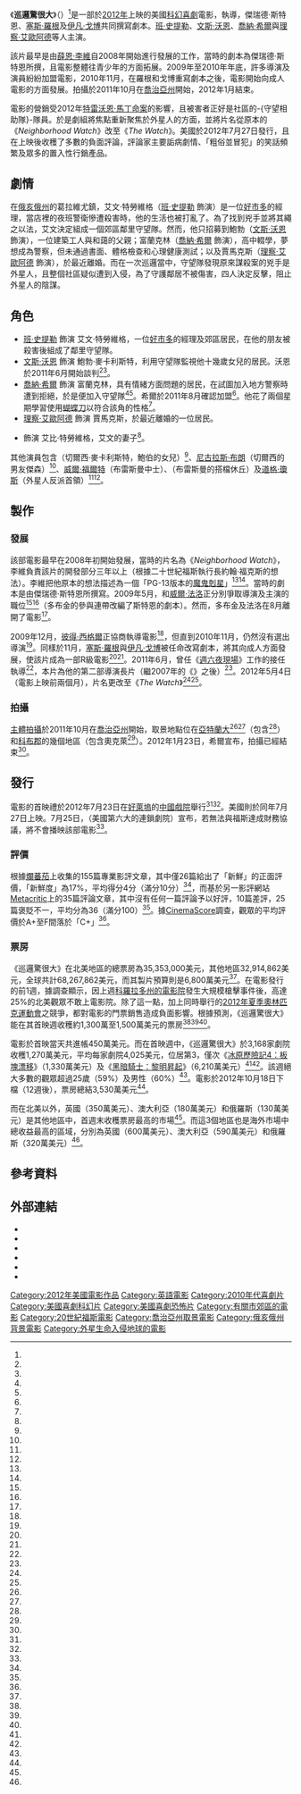 {{NoteTA
|G1=Show
|G2=Movie
|1=zh-cn:新邻里联防; zh-hk:喪爆看更團; zh-tw:巡邏驚很大;
|2=zh-hans:本·斯蒂勒;zh-hk:賓·史迪拿;zh-tw:班·史提勒;
|3=zh-hk:基斯杜菲·碧加;zh-cn:克里斯托弗·贝克;zh-tw:克里斯多夫·貝克;
|4=zh-hans:乔纳·希尔;zh-hant:喬納·希爾;zh-hk:祖納·希爾;
|5=zh-tw:塞斯·羅根;zh-hk:薛夫·洛根;zh-cn:塞思·罗根;
|6=zh-tw:伊凡·戈博;zh-hk:伊雲·高堡;zh-cn:埃文·戈德堡;
|7=zh-tw:薛恩;zh-cn:肖恩;zh-hk:桑;
|8=zh-tw:李維;zh-cn:利维;zh-hk:里維;
}}
{{Infobox film
| name           = 巡邏驚很大
| original_name  = {{lang|en|The Watch}}
| image          = The watch movie poster.jpg
| caption        = 劇院發行海報
| director       = {{link-en|阿齊瓦·沙弗|Akiva Schaffer}}
| producer       = [[薛恩·李維|薛恩·李維]]
| writer         = 傑瑞德·斯特恩<br />[[塞斯·羅根|塞斯·羅根]]<br />[[伊凡·戈博|伊凡·戈博]]
| starring       = [[班·史提勒|班·史提勒]]<br />[[文斯·沃恩|文斯·沃恩]]<br />[[喬納·希爾|喬納·希爾]]<br />[[理查德·艾欧阿德|理察·艾歐阿德]]<br />{{link-en|羅絲瑪麗·德威特|Rosemarie DeWitt}}
| music          = [[克里斯托弗·貝克|克里斯多夫·貝克]]
| cinematography = 貝瑞·彼得森
| editing        = 迪恩·齊默爾曼
| studio         = {{link-en|21 Laps Entertainment|21 Laps Entertainment|21 Laps Productions}}
| distributor    = [[二十世紀福斯|二十世紀福斯]]
| released       = {{Film date|2012|7|27|美國|2012|9|7|台灣|2012|9|20|香港}}
| runtime        = 102分鐘<ref name="Gross"/>
| country        = {{USA}}
| language       = 英語
| budget         = $6,800萬美元<ref name="Budget"/>
| gross          = $6,830萬美元<ref name="Gross"/>
| cn_name    = 新邻里联防
| hk_name    = 喪爆看更團
| tw_name    = 巡邏驚很大
}}
《'''巡邏驚很大'''》（{{lang-en|''The Watch''，先前稱作''Neighborhood Watch''}}）<ref name="Namechange2"/>是一部於[[2012年電影|2012年]]上映的美國[[科幻片|科幻]][[喜劇片|喜劇]]電影，{{link-en|阿齊瓦·沙弗|Akiva Schaffer}}執導，傑瑞德·斯特恩、[[塞斯·羅根|塞斯·羅根]]及[[伊凡·戈博|伊凡·戈博]]共同撰寫劇本。[[班·史提勒|班·史提勒]]、[[文斯·沃恩|文斯·沃恩]]、[[喬納·希爾|喬納·希爾]]與[[理查德·艾欧阿德|理察·艾歐阿德]]等人主演。

該片最早是由[[薛恩·李維|薛恩·李維]]自2008年開始進行發展的工作，當時的劇本為傑瑞德·斯特恩所撰，且電影整體往青少年的方面拓展。2009年至2010年年底，許多導演及演員紛紛加盟電影，2010年11月，在羅根和戈博重寫劇本之後，電影開始向成人電影的方面發展。拍攝於2011年10月在[[喬治亞州|喬治亞州]]開始，2012年1月結束。

電影的營銷受2012年[[特雷沃恩·馬丁命案|特雷沃恩·馬丁命案]]的影響，且被害者正好是社區的-{守望相助隊}-隊員。於是劇組將焦點重新聚焦於外星人的方面，並將片名從原本的《''Neighborhood Watch''》改至《''The Watch''》。美國於2012年7月27日發行，且在上映後收穫了多數的負面評論，評論家主要詬病劇情、「粗俗並冒犯」的笑話頻繁及眾多的置入性行銷產品。

== 劇情 ==
在[[俄亥俄州|俄亥俄州]]的葛拉維尤鎮，艾文·特勞維格（[[班·史提勒|班·史提勒]] 飾演）是一位[[好市多|好市多]]的經理，當店裡的夜班警衛慘遭殺害時，他的生活也被打亂了。為了找到兇手並將其繩之以法，艾文決定組成一個郊區鄰里守望隊。然而，他只招募到鮑勃（[[文斯·沃恩|文斯·沃恩]] 飾演），一位建築工人與和藹的父親；富蘭克林（[[喬納·希爾|喬納·希爾]] 飾演），高中輟學，夢想成為警察，但未通過書面、體格檢查和心理健康測試；以及賈馬克斯（[[理查德·艾欧阿德|理察·艾歐阿德]] 飾演），於最近離婚。而在一次巡邏當中，守望隊發現原來謀殺案的兇手是外星人，且整個社區疑似遭到入侵，為了守護鄰居不被傷害，四人決定反擊，阻止外星人的陰謀。

== 角色 ==
* [[班·史提勒|班·史提勒]] 飾演 艾文·特勞維格，一位[[好市多|好市多]]的經理及郊區居民，在他的朋友被殺害後組成了鄰里守望隊。
* [[文斯·沃恩|文斯·沃恩]] 飾演 鮑勃·麥卡利斯特，利用守望隊監視他十幾歲女兒的居民。沃恩於2011年6月開始談判<ref name="PatchNov211"/><ref name="THRJun11"/>。
* [[喬納·希爾|喬納·希爾]] 飾演 富蘭克林，具有情緒方面問題的居民，在試圖加入地方警察時遭到拒絕，於是便加入守望隊<ref name="EWMay12"/><ref name="CBlendApr2612"/>。希爾於2011年8月確認加盟<ref name="DeadlineAug11"/>。他花了兩個星期學習使用[[蝴蝶刀|蝴蝶刀]]以符合該角的性格<ref name="CastMisc1"/>。
* [[理查德·艾欧阿德|理察·艾歐阿德]] 飾演 賈馬克斯，於最近離婚的一位居民。
* {{link-en|羅絲瑪麗·德威特|Rosemarie DeWitt}} 飾演 艾比·特勞維格，艾文的妻子<ref name="THRAug11"/>。

其他演員包含{{link-en|艾琳·茉莉亞蒂 (女演員)|Erin Moriarty (actress)|艾琳·茉莉亞蒂}}（切爾西·麥卡利斯特，鮑伯的女兒）<ref name="VarietySep2811"/>、[[尼古拉斯·布朗|尼古拉斯·布朗]]（切爾西的男友傑森）<ref name="VarietySep122011"/>、[[威爾·福爾特|威爾·福爾特]]（布雷斯曼中士）、{{link-en|梅爾·羅德里格斯|Mel Rodriguez}}（布雷斯曼的搭檔休丘）及[[道格·瓊斯_(演員)|道格·瓊斯]]（外星人反派首領）<ref name="THROct811"/><ref name="CastJones1"/>。

== 製作 ==

=== 發展 ===
該部電影最早在2008年初開始發展，當時的片名為《''Neighborhood Watch''》，李維負責該片的開發部分三年以上（根據二十世紀福斯執行長約翰·福克斯的想法）。李維把他原本的想法描述為一個「PG-13版本的[[魔鬼剋星|魔鬼剋星]]」<ref name="ColliderOct11"/><ref name="THRNov10"/>。當時的劇本是由傑瑞德·斯特恩所撰寫。2009年5月，{{link-en|大衛·多布金 (導演)|David Dobkin (director)|大衛·多布金}}和[[威爾·法洛|威爾·法洛]]正分別爭取導演及主演的職位<ref name="VarietyMay509"/><ref name="Collider2010"/>（多布金的參與連帶改編了斯特恩的劇本）。然而，多布金及法洛在8月離開了電影<ref name="VarietyAug209"/>。

2009年12月，[[彼得·西格爾|彼得·西格爾]]正協商執導電影<ref name="VarietyDec2009"/>，但直到2010年11月，仍然沒有選出導演<ref name="THRNov10"/>。同樣於11月，[[塞斯·羅根|塞斯·羅根]]與[[伊凡·戈博|伊凡·戈博]]被任命改寫劇本，將其向成人方面發展，使該片成為一部R級電影<ref name="THRNov10"/><ref name="ColliderJan11"/>。2011年6月，曾任《[[週六夜現場|週六夜現場]]》工作的{{link-en|阿齊瓦·沙弗|Akiva Schaffer}}接任執導<ref name="THRJun1411"/>，本片為他的第二部導演長片（繼2007年的《{{link-en|瘋狂飛車手 (電影)|Hot Rod (film)|瘋狂飛車手}}》之後）<ref name="FilmingJan23"/>。2012年5月4日（電影上映前兩個月），片名更改至《''The Watch''》<ref name="Namechange2"/><ref name="Namechange"/>。

=== 拍攝 ===
[[主體拍攝|主體拍攝]]於2011年10月在[[喬治亞州|喬治亞州]]開始，取景地點位在[[亞特蘭大|亞特蘭大]]<ref name="ColliderOct11"/><ref name="CBlendOct711"/>（包含{{link-en|英曼公園|Inman Park}}<ref name="Filming1"/>）和[[科布縣|科布郡]]的幾個地區（包含奧克萊<ref name="FilmingOct14"/>）。2012年1月23日，希爾宣布，拍攝已經結束<ref name="FilmingJan23"/>。

== 發行 ==
電影的首映禮於2012年7月23日在[[好萊塢|好萊塢]]的[[中國戲院|中國戲院]]舉行<ref name="Release2"/><ref name="Release1"/>。美國則於同年7月27日上映。7月25日，{{link-en|哈金斯劇院|Harkins Theatres}}（美國第六大的連鎖劇院）宣布，若無法與福斯達成財務協議，將不會播映該部電影<ref name="Release3"/>。

=== 評價 ===
根據[[爛蕃茄|爛蕃茄]]上收集的155篇專業影評文章，其中僅26篇給出了「新鮮」的正面評價，「新鮮度」為17%，平均得分4分（滿分10分）<ref name="RottenTomatoes"/>，而基於另一影評網站[[Metacritic|Metacritic]]上的35篇評論文章，其中沒有任何一篇評論予以好評，10篇差評，25篇褒貶不一，平均分為36（滿分100）<ref name="Metacritic"/>。據[[CinemaScore|CinemaScore]]調查，觀眾的平均評價於A+至F間落於「C+」<ref name="Cinemascore"/>。

=== 票房 ===
《巡邏驚很大》在北美地區的總票房為35,353,000美元，其他地區32,914,862美元，全球共計68,267,862美元，而其製片預算則是6,800萬美元<ref name="Gross"/>。在電影發行的前1週，據調查顯示，因上週[[2012年奧羅拉槍擊事件|科羅拉多州的電影院]]發生大規模槍擊事件後，高達25%的北美觀眾不敢上電影院。除了這一點，加上同時舉行的[[2012年夏季奧林匹克運動會|2012年夏季奧林匹克運動會]]之競爭，都對電影的門票銷售造成負面影響。根據預測，《巡邏驚很大》能在其首映週收穫約1,300萬至1,500萬美元的票房<ref name="BOPre"/><ref name="BOPre2"/><ref name="Olmypics"/>。

電影於首映當天共進帳450萬美元。而在首映週中，《巡邏驚很大》於3,168家劇院收穫1,270萬美元，平均每家劇院4,025美元，位居第3，僅次《[[冰原歷險記4：板塊漂移|冰原歷險記4：板塊漂移]]》（1,330萬美元）及《[[黑暗騎士：黎明昇起|黑暗騎士：黎明昇起]]》（6,210萬美元）<ref name="Gross"/><ref name="BOOpening"/>。該週絕大多數的觀眾超過25歲（59%）及男性（60%）<ref name="BOOpening"/>。電影於2012年10月18日下檔（12週後），票房總結3,530萬美元<ref name="Gross"/>。

而在北美以外，英國（350萬美元）、澳大利亞（180萬美元）和俄羅斯（130萬美元）是其他地區中，首週末收穫票房最高的市場<ref name="BOInt"/>。而這3個地區也是海外市場中總收益最高的區域，分別為英國（600萬美元）、澳大利亞（590萬美元）和俄羅斯（320萬美元）<ref name="BOInt"/>。

== 參考資料 ==
{{Reflist|30em|refs=

<ref name="Gross">{{cite web |url=http://www.boxofficemojo.com/movies/?id=neighborhoodwatch.htm |title=The Watch |publisher=[[Amazon.com|Amazon.com]] |work=Box Office Mojo |date= |accessdate=2012-07-28 |archiveurl=https://web.archive.org/web/20190712203949/https://www.boxofficemojo.com/movies/?id=neighborhoodwatch.htm |archivedate=2019-07-12 |deadurl=no }}</ref>

<ref name="Budget">{{cite news |first=Amy |last=Kaufman |title='Dark Knight Rises' will win at box office, but some may avoid it |url=http://www.latimes.com/entertainment/envelope/cotown/la-et-ct-box-office-watch-dark-knight-rises-20120726,0,697006.story |publisher={{link-en|Tribune Company|Tribune Company}} |work=[[Los_Angeles_Times|Los Angeles Times]] |date=2012-07-26 |accessdate=2012-07-26 |archiveurl=https://www.webcitation.org/69SUnbOuY?url=http://www.latimes.com/entertainment/envelope/cotown/la-et-ct-box-office-watch-dark-knight-rises-20120726,0,697006.story |archivedate=2012-07-27 |deadurl=no }}</ref>

<ref name="Namechange2">{{cite news |last= |first= |url=http://www.marketwatch.com/story/20th-century-fox-debuts-red-band-trailer-for-the-watch-on-igncom-2012-05-04 |title=20th Century Fox Debuts Red Band Trailer for The Watch on IGN.COM |publisher=[[Dow_Jones_&_Company|Dow Jones & Company]] |work=[[MarketWatch|MarketWatch]] |date=2012-05-04 |accessdate=2012-05-04 |archiveurl=https://www.webcitation.org/69Ip0kzOK?url=http://www.marketwatch.com/story/20th-century-fox-debuts-red-band-trailer-for-the-watch-on-igncom-2012-05-04 |archivedate=2012-07-20 |deadurl=no }}</ref>

<ref name="THRAug11">{{cite news |first=Borys |last=Kit |url=http://www.hollywoodreporter.com/heat-vision/rosemarie-dewitt-play-ben-stillers-223656 |title=Rosemarie DeWitt to Play Ben Stiller's Wife in 'Neighborhood Watch' |publisher=Prometheus Global Media |work=The Hollywood Reporter |date=2011-08-16 |accessdate=2011-10-02 |archiveurl=https://www.webcitation.org/69IooAEzC?url=http://www.hollywoodreporter.com/heat-vision/rosemarie-dewitt-play-ben-stillers-223656 |archivedate=2012-07-20 |deadurl=no }}</ref>

<ref name="Release1">{{cite web |first=Nathaniel |last=Grey |url=http://www.frontiersla.com/Blog/FrontierBlog/blogentry.aspx?BlogEntryID=10405380 |title=The 'Bridesmaids' Cast Is Busy, 'The Watch' Premieres at Grauman's, 'Project Runway' Returns |publisher={{link-en|Frontiers (雜誌)|Frontiers (magazine)|Frontiers}} |work=frontiersla.com |date=2012-07-17 |accessdate=2012-07-20 |archiveurl=https://www.webcitation.org/69IdY1HDp?url=http://www.frontiersla.com/Blog/FrontierBlog/blogentry.aspx?BlogEntryID=10405380 |archivedate=2012年7月20日 |deadurl=yes |df= }}</ref>

<ref name="Release2">{{cite news |first=Andrea |last=Mandell |url=http://www.usatoday.com/life/people/story/2012-07-24/The-Watch-premiere/56452496/1 |title=Red carpet report: 'The Watch' |publisher=[[USA_Today|USA Today]] |work= |date=2012-07-24 |accessdate=2012-07-25 |archiveurl=https://www.webcitation.org/69PU43WKe?url=http://www.usatoday.com/life/people/story/2012-07-24/The-Watch-premiere/56452496/1 |archivedate=2012-07-25 |deadurl=no }}</ref>

<ref name="Release3">{{cite web |first=Nikki |last=Finke |url=http://www.deadline.com/2012/07/harkins-theatres-wont-play-the-watch-after-no-financial-agreement-with-fox/ |title=Harkins Theatres Won’t Play ‘The Watch’ After No Financial Agreement With Fox |publisher=PMC |work=Deadline.com |date=2012-07-25 |accessdate=2012-07-25 |archiveurl=https://web.archive.org/web/20120828233912/http://www.deadline.com/2012/07/harkins-theatres-wont-play-the-watch-after-no-financial-agreement-with-fox/ |archivedate=2012-08-28 |deadurl=no }}</ref>

<ref name="Cinemascore">{{cite web |first=Nikki |last=Finke |url=http://www.deadline.com/2012/07/moviegoers-still-scared-the-watch-and-step-up-revolution-cant-crack-6m-friday-dark-knight-rises-passes-400m-global/ |title=Moviegoers Still Scared: ‘The Watch’ And ‘Step Up Revolution’ Can’t Crack $5M Friday; ‘Dark Knight Rises’ Drops Shocking 76% |publisher=PMC |work=Deadline.com |date=2012-07-28 |accessdate=2012-07-28 |archiveurl=https://web.archive.org/web/20121105100148/http://www.deadline.com/2012/07/moviegoers-still-scared-the-watch-and-step-up-revolution-cant-crack-6m-friday-dark-knight-rises-passes-400m-global/ |archivedate=2012-11-05 |deadurl=no }}</ref>

<ref name="Metacritic">{{cite web | url=http://www.metacritic.com/movie/the-watch | title=The Watch | publisher=[[Metacritic|Metacritic]] | accessdate=2012-07-26 | archive-date=2020-06-07 | archive-url=https://web.archive.org/web/20200607095919/https://www.metacritic.com/movie/the-watch | dead-url=no }}</ref>

<ref name="RottenTomatoes">{{cite web|url=http://www.rottentomatoes.com/m/the_watch_2012/ |title=The Watch (2012) |publisher=[[Rotten_Tomatoes|Rotten Tomatoes]] |accessdate=2012-07-26 |archiveurl=https://web.archive.org/web/20120728013819/http://www.rottentomatoes.com/m/the_watch_2012/ |archivedate=2012-07-28 |deadurl=yes }}</ref>

<ref name="BOPre">{{cite news |first=Pamela |last=McClintock |url=http://www.hollywoodreporter.com/news/box-office-preview-americans-hesitant-movie-colorado-shooting-354948 |title=Box Office Preview: Many Americans Hesitant to See a Movie After Colorado Shooting |publisher=Prometheus Global Media |work=The Hollywood Reporter |date=2012-07-26 |accessdate=2012-07-27 |archiveurl=https://www.webcitation.org/69SRZWQ5o?url=http://www.hollywoodreporter.com/news/box-office-poll-25-percent-americans-hesitant-movie-colorado-shooting-354948 |archivedate=2012-07-27 |deadurl=no }}</ref>

<ref name="BOPre2">{{cite web |first=Nikki |last=Finke |url=http://www.deadline.com/2012/07/dark-knight-rises-weekend-box-office-moviegoers-hesitant/ |title=25% Of Moviegoers Still Very Hesitant This Weekend; ‘Dark Knight Rises’ Still Less Than Expected But Passes $337.1M Global |publisher=PMC |work=Deadline.com |date=2012-07-26 |accessdate=2012-07-26 |archiveurl=https://www.webcitation.org/69SRhcHii?url=http://www.deadline.com/2012/07/dark-knight-rises-weekend-box-office-moviegoers-hesitant/ |archivedate=2012-07-27 |deadurl=no }}</ref>

<ref name="BOOpening">{{cite news |last=Svetkey |first=Benjamin |url=http://insidemovies.ew.com/2012/07/29/box-office-report-dark-knight-rises-watch-step-up-revolution/ |title=Box office report: 'Dark Knight Rises' wins again |publisher=Time Inc. |work=Entertainment Weekly |date=2012-07-29 |accessdate=2012-07-30 |archiveurl=https://www.webcitation.org/69YIFZGAC?url=http://insidemovies.ew.com/2012/07/29/box-office-report-dark-knight-rises-watch-step-up-revolution/ |archivedate=2012-07-30 |deadurl=no }}</ref>

<ref name="Olmypics">{{cite news |first=McClintock |last=Pamela |url=http://www.hollywoodreporter.com/news/box-office-report-ticket-sales-dark-knight-olympics-355606 |title=Box Office Report: Ticket Sales Tumble in Wake of Shooting, Olympics |publisher=Prometheus Global Media |work=The Hollywood Reporter |date=2012-07-28 |accessdate=2012-07-28 |archiveurl=https://www.webcitation.org/69Iovx9DP?url=http://www.hollywoodreporter.com/blogs/heat-vision/seth-rogen-evan-goldberg-move-45900 |archivedate=2012-07-20 |deadurl=no }}</ref>

<ref name="BOInt">{{cite web |url=http://www.boxofficemojo.com/movies/?page=intl&id=neighborhoodwatch.htm |title=The Watch |publisher=Amazon.com |work=Box Office Mojo |year=2012 |accessdate=2012-10-28 |archiveurl=https://web.archive.org/web/20190601102243/https://www.boxofficemojo.com/movies/?page=intl |archivedate=2019-06-01 |deadurl=no }}</ref>

<ref name="CBlendApr2612">{{cite web |first=Eric |last=Eisenberg |url=http://www.cinemablend.com/new/Neighborhood-Watch-Footage-CinemaCon-Reveals-Aliens-30643.html |title=Neighborhood Watch Footage At CinemaCon Reveals The Aliens |publisher=Cinema Blend |date=2012-04-26 |accessdate=2012-04-29 |archiveurl=https://www.webcitation.org/69IoB9A1g?url=http://www.cinemablend.com/new/Neighborhood-Watch-Footage-CinemaCon-Reveals-Aliens-30643.html |archivedate=2012-07-20 |deadurl=no }}</ref>

<ref name="CastMisc1">{{cite web |first=Nisha |last=Gopalan |url=http://www.vulture.com/2012/07/the-watch-akiva-schaffer-interview.html |title=Akiva Schaffer on Directing The Watch, His SNL Shorts, and Being Deprived of TV As a Kid |publisher={{link-en|New York (雜誌)|New York (magazine)|New York}} |work=Vulture |date=2012-07-24 |accessdate=2012-07-25 |archiveurl=https://web.archive.org/web/20120828124020/http://www.vulture.com/2012/07/the-watch-akiva-schaffer-interview.html |archivedate=2012-08-28 |deadurl=no }}</ref>

<ref name="EWMay12">{{cite news | last=Svetkey | first=Benjamin | url=http://www.ew.com/ew/article/0,,20483133_20589547,00.html | title=The Watch (2012) | publisher=[[Time_Inc.|Time Inc.]] | work=[[Entertainment_Weekly|Entertainment Weekly]] | date=2012-05-01 | accessdate=2012-06-13 | archiveurl=https://web.archive.org/web/20131013101213/http://www.ew.com/ew/article/0,,20483133_20589547,00.html | archivedate=2013-10-13 | deadurl=no }}</ref>

<ref name="DeadlineAug11">{{cite web |first=Mike |last=Fleming |url=http://www.deadline.com/2011/08/jonah-hill-joins-neighborhood-watch/ |title=Jonah Hill Joins Stiller & Vaughn In Fox Pic |publisher={{link-en|潘斯奇媒體公司|Penske Media Corporation|PMC}} |work=[[Deadline.com|Deadline.com]] |date=2011-08-23 |accessdate=2011-10-02 |archiveurl=https://www.webcitation.org/69IoORqa0?url=http://www.deadline.com/2011/08/jonah-hill-joins-neighborhood-watch/ |archivedate=2012-07-20 |deadurl=no }}</ref>

<ref name="CastJones1">{{cite web |first= |last= |url=http://www.dreadcentral.com/news/54491/exclusive-doug-jones-talks-john-dies-end-neighborhood-watch-frankenstein-and-miming |title=Exclusive: Doug Jones Talks John Dies at the End, Neighborhood Watch, Frankenstein and Miming |publisher={{link-en|CraveOnline|CraveOnline}} |work=Dread Central |date=2012-04-10 |accessdate=2012-04-11 |archiveurl=https://www.webcitation.org/69Io4kmOF?url=http://www.dreadcentral.com/news/54491/exclusive-doug-jones-talks-john-dies-end-neighborhood-watch-frankenstein-and-miming |archivedate=2012-07-20 |deadurl=no }}</ref>

<ref name="VarietySep2811">{{cite web |first=Justin |last=Kroll |url=http://www.variety.com/article/VR1118043579 |title=Newcomer gets 'Neighborhood Watch' shift |publisher=Reed Business Information |work=Variety |date=2011-09-28 |accessdate=2011-10-02 |archiveurl=https://www.webcitation.org/69IoWXeJQ?url=http://www.variety.com/article/VR1118043579 |archivedate=2012-07-20 |deadurl=no }}</ref>

<ref name="VarietySep122011">{{cite news |first=Justin |last=Kroll |url=http://www.variety.com/article/VR1118042670?refCatId=13 |title=Nicholas Braun joins 'Neighborhood Watch' |publisher=Reed Business Information |work=Variety |date=2011-09-12 |accessdate=2011-10-02 |archiveurl=https://www.webcitation.org/69IocXBW0?url=http://www.variety.com/article/VR1118042670?refCatId=13 |archivedate=2012-07-20 |deadurl=no }}</ref>

<ref name="THROct811">{{cite news |first=Borys |last=Kit |url=http://www.hollywoodreporter.com/heat-vision/hellboy-doug-jones-neighborhood-watch-243728 |title='Hellboy' Actor to Play an Alien in 'Neighborhood Watch' |publisher=Prometheus Global Media |work=The Hollywood Reporter |date=2011-10-07 |accessdate=2011-10-08 |archiveurl=https://www.webcitation.org/69Iok5Lcq?url=http://www.hollywoodreporter.com/heat-vision/hellboy-doug-jones-neighborhood-watch-243728 |archivedate=2012-07-20 |deadurl=no }}</ref>

<ref name="THRJun11">{{cite news |first=Borys |last=Kit |url=http://www.hollywoodreporter.com/news/vince-vaughn-joining-ben-stiller-207338 |title=Vince Vaughn Joining Ben Stiller in 'Neighborhood Watch' |publisher=Prometheus Global Media |work=The Hollywood Reporter |date=2011-06-30 |accessdate=2011-10-02 |archiveurl=https://www.webcitation.org/69IoqmBzF?url=http://www.hollywoodreporter.com/news/vince-vaughn-joining-ben-stiller-207338 |archivedate=2012-07-20 |deadurl=no }}</ref>

<ref name="PatchNov211">{{cite web |first=Jacki |last=McDonald |url=http://brookhaven.patch.com/articles/ben-stiller-vince-vaughn-and-jonah-hill-movie-films-in-brookhaven#photo-8306197 |title=Ben Stiller, Vince Vaughn Movie Films in Brookhaven |publisher=Patch Network |work=Marietta Patch |date=2011-11-01 |accessdate=2011-11-01 |archiveurl=https://www.webcitation.org/69IoyG8Y1?url=http://brookhaven.patch.com/articles/ben-stiller-vince-vaughn-and-jonah-hill-movie-films-in-brookhaven#photo-8306197 |archivedate=2012-07-20 |deadurl=yes }}</ref>

<ref name="ColliderOct11">{{cite web |first=Steve |last=Weintraub |url=http://collider.com/shawn-levy-neighborhood-watch-interview/117931/ |title=Shawn Levy Talks Neighborhood Watch; Says ‘It’s Hands-Down Top Three Funniest Scripts I’ve Ever Read’ |publisher=Collider |date=2011-10-01 |accessdate=2011-10-02 |archiveurl=https://www.webcitation.org/69IoMnmT9?url=http://collider.com/shawn-levy-neighborhood-watch-interview/117931/ |archivedate=2012-07-20 |deadurl=no }}</ref>

<ref name="THRNov10">{{cite news |first=Borys |last=Kit |url=http://www.hollywoodreporter.com/blogs/heat-vision/seth-rogen-evan-goldberg-move-45900 |title=Exclusive: Seth Rogen and Evan Goldberg Move Into 'Neighborhood' |publisher=[[Prometheus_Global_Media|Prometheus Global Media]] |work=[[The_Hollywood_Reporter|The Hollywood Reporter]] |date=2011-11-16 |accessdate=2011-10-02 |archiveurl=https://www.webcitation.org/69Iovx9DP?url=http://www.hollywoodreporter.com/blogs/heat-vision/seth-rogen-evan-goldberg-move-45900 |archivedate=2012-07-20 |deadurl=no }}</ref>

<ref name="VarietyAug209">{{cite news |first=Dave |last=McNary |url=http://www.variety.com/article/VR1118006811 |title=Ferrell, Dobkin depart 'Neighborhood' |publisher=Reed Business Information |work=Variety |date=2009-08-02 |accessdate=2011-10-02 |archiveurl=https://www.webcitation.org/69IpVz9rp?url=http://www.variety.com/article/VR1118006811 |archivedate=2012-07-20 |deadurl=no }}</ref>

<ref name="VarietyDec2009">{{cite news |first=Michael |last=Fleming |url=http://www.variety.com/article/VR1118012927?refCatId=13 |title=Peter Segal eyes 'Neighborhood Watch' |publisher=Reed Business Information |work=Variety |date=2009-12-17 |accessdate=2011-10-02 |archiveurl=https://www.webcitation.org/69Iog5Yve?url=http://www.variety.com/article/VR1118012927?refCatId=13 |archivedate=2012-07-20 |deadurl=no }}</ref>

<ref name="VarietyMay509">{{cite news |first=Dave |last=McNary |url=http://www.variety.com/article/VR1118003236 |title=Will Ferrell might join 'Neighborhood' |publisher={{link-en|銳德商訊|Reed Business Information|Reed Business Information}} |work=[[Variety_(magazine)|Variety]] |date=2009-05-05 |accessdate=2011-10-02 |archiveurl=https://www.webcitation.org/62eVVRICI?url=http://www.variety.com/article/VR1118003236 |archivedate=2011-10-23 |deadurl=no }}</ref>

<ref name="Collider2010">{{cite web |first=Ben |last=Brown |url=http://collider.com/seth-rogen-evan-goldberg-neighborhood-watch-pete-segal/60547/ |title=Seth Rogen and Evan Goldberg to Re-Write Pete Segal’s Neighborhood Watch |publisher=Collider |date=2011-11-16 |accessdate=2011-10-02 |archiveurl=https://www.webcitation.org/69IoE72V6?url=http://collider.com/seth-rogen-evan-goldberg-neighborhood-watch-pete-segal/60547/ |archivedate=2012-07-20 |deadurl=no }}</ref>

<ref name="ColliderJan11">{{cite web |first=Steve |last=Weintraub |url=http://collider.com/evan-goldberg-interview-green-hornet-sausage-party-neighborhood-watch/70995/ |title=Evan Goldberg Exclusive Interview; Covers The Green Hornet, Sausage Party, Neighborhood Watch, and His Untitled Cancer Dramedy |publisher=Collider |date=2011-01-18 |accessdate=2011-10-02 |archiveurl=https://www.webcitation.org/69IoGOG7Q?url=http://collider.com/evan-goldberg-interview-green-hornet-sausage-party-neighborhood-watch/70995/ |archivedate=2012-07-20 |deadurl=no }}</ref>

<ref name="Filming1">{{cite web |first=Jennifer |last=Brett |url=http://blogs.ajc.com/the-buzz/2011/10/13/neighborhood-watch-filming-in-several-atlanta-neighborhoods/ |title="Neighborhood Watch" filming in several Atlanta neighborhoods |publisher={{link-en|Cox Media Group|Cox Media Group}} |work={{link-en|亞特蘭大憲法報|The Atlanta Journal-Constitution|The Atlanta Journal-Constitution}} |date=2011-10-13 |accessdate=2011-10-23 |archiveurl=https://www.webcitation.org/62eV7uvrx?url=http://blogs.ajc.com/the-buzz/2011/10/13/neighborhood-watch-filming-in-several-atlanta-neighborhoods/ |archivedate=2011-10-23 |deadurl=yes }}</ref>

<ref name="Namechange">{{cite news |last=McWeeny |first=Drew |url=http://www.hitfix.com/blogs/motion-captured/posts/exclusive-neighborhood-watch-officially-gets-a-title-change-from-fox |title='Neighborhood Watch' officially gets a title change from Fox |publisher=[[HitFix|HitFix]] |work= |date=2012-05-04 |accessdate=2012-05-04 |archiveurl=https://www.webcitation.org/69Ip2rHjn?url=http://www.hitfix.com/blogs/motion-captured/posts/exclusive-neighborhood-watch-officially-gets-a-title-change-from-fox |archivedate=2012-07-20 |deadurl=no }}</ref>

<ref name="FilmingJan23">{{cite web |first=Brendan |last=Bettinger |url=http://collider.com/neighborhood-watch-image-lovelace-dog-fight-filth/139972/ |title=Set Photos from Neighborhood Watch, Lovelace, Dog Fight, and Filth |publisher=Collider |date=2012-01-23 |accessdate=2012-01-24 |archiveurl=https://www.webcitation.org/69Ipa1KFW?url=http://collider.com/neighborhood-watch-image-lovelace-dog-fight-filth/139972/ |archivedate=2012-07-20 |deadurl=no }}</ref>

<ref name="FilmingOct14">{{cite web |first1=Cady |last1=Schulman |first2=Michael |last2=Stone |url=http://powdersprings.patch.com/articles/neighborhood-watch-films-in-powder-springs |title=Powder Springs Neighborhoods on Watch for Movie Stars |publisher=Patch Network |work=Marietta Patch |date=2011-10-14 |accessdate=2011-11-03 |archiveurl=https://www.webcitation.org/62v7AOHMB?url=http://powdersprings.patch.com/articles/neighborhood-watch-films-in-powder-springs |archivedate=2011-11-03 |deadurl=yes }}</ref>

<ref name="THRJun1411">{{cite news |first=Borys |last=Kit |url=http://www.hollywoodreporter.com/heat-vision/akiva-schaffer-has-offer-direct-196693 |title=Akiva Schaffer Has Offer to Direct 'Neighborhood Watch'; Ben Stiller Circling |publisher=Prometheus Global Media |work=The Hollywood Reporter |date=2011-06-14 |accessdate=2011-10-02 |archiveurl=https://www.webcitation.org/69IotV7bb?url=http://www.hollywoodreporter.com/heat-vision/akiva-schaffer-has-offer-direct-196693 |archivedate=2012-07-20 |deadurl=no }}</ref>

<ref name="CBlendOct711">{{cite web |first=Eric |last=Eisenberg |url=http://www.cinemablend.com/new/Neighborhood-Watch-Cast-Adds-Hellboy-Doug-Jones-27217.html |title=Neighborhood Watch Cast Adds Hellboy's Doug Jones |publisher=Cinema Blend |date=2011-10-07 |accessdate=2011-10-08 |archiveurl=https://www.webcitation.org/69Io7GsBU?url=http://www.cinemablend.com/new/Neighborhood-Watch-Cast-Adds-Hellboy-Doug-Jones-27217.html |archivedate=2012-07-20 |deadurl=no }}</ref>

}}

== 外部連結 ==
* {{Official website|http://jointhewatch.com}}
* {{Amg movie|547456|The Watch}}
* {{Mojo title|neighborhoodwatch|The Watch}}
* {{IMDb title|1298649|The Watch}}
* {{Metacritic film|the-watch|The Watch}}
* {{Rotten Tomatoes|the_watch_2012|The  Watch}}

{{DEFAULTSORT:Watch, The}}
[[Category:2012年美國電影作品|Category:2012年美國電影作品]]
[[Category:英語電影|Category:英語電影]]
[[Category:2010年代喜劇片|Category:2010年代喜劇片]] 
[[Category:美國喜劇科幻片|Category:美國喜劇科幻片]]
[[Category:美國喜劇恐怖片|Category:美國喜劇恐怖片]] 
[[Category:有關市郊區的電影|Category:有關市郊區的電影]]
[[Category:20世紀福斯電影|Category:20世紀福斯電影]]
[[Category:喬治亞州取景電影|Category:喬治亞州取景電影]]
[[Category:俄亥俄州背景電影|Category:俄亥俄州背景電影]]
[[Category:外星生命入侵地球的電影|Category:外星生命入侵地球的電影]]